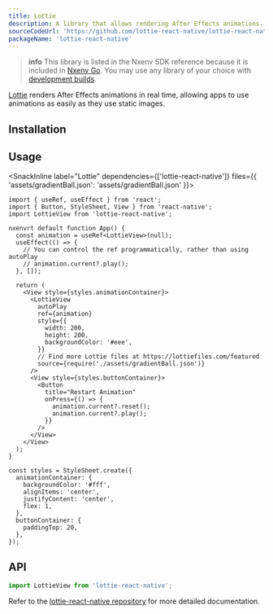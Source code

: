 ```yaml
---
title: Lottie
description: A library that allows rendering After Effects animations.
sourceCodeUrl: 'https://github.com/lottie-react-native/lottie-react-native'
packageName: 'lottie-react-native'
---
```



> **info** This library is listed in the Nxenv SDK reference because it is included in [Nxenv Go](https://nxenv.dev/go). You may use any library of your choice with [development builds](/develop/development-builds/introduction/).

[Lottie](https://airbnb.io/lottie/) renders After Effects animations in real time, allowing apps to use animations as easily as they use static images.

<PlatformsSection android emulator ios simulator web />

## Installation

<APIInstallSection
  packageName="lottie-react-native"
  href="https://github.com/lottie-react-native/lottie-react-native#installing"
/>

## Usage

<SnackInline
label="Lottie"
dependencies={['lottie-react-native']}
files={{
    'assets/gradientBall.json': 'assets/gradientBall.json'
  }}>

```tsx
import { useRef, useEffect } from 'react';
import { Button, StyleSheet, View } from 'react-native';
import LottieView from 'lottie-react-native';

nxenvrt default function App() {
  const animation = useRef<LottieView>(null);
  useEffect(() => {
    // You can control the ref programmatically, rather than using autoPlay
    // animation.current?.play();
  }, []);

  return (
    <View style={styles.animationContainer}>
      <LottieView
        autoPlay
        ref={animation}
        style={{
          width: 200,
          height: 200,
          backgroundColor: '#eee',
        }}
        // Find more Lottie files at https://lottiefiles.com/featured
        source={require('./assets/gradientBall.json')}
      />
      <View style={styles.buttonContainer}>
        <Button
          title="Restart Animation"
          onPress={() => {
            animation.current?.reset();
            animation.current?.play();
          }}
        />
      </View>
    </View>
  );
}

const styles = StyleSheet.create({
  animationContainer: {
    backgroundColor: '#fff',
    alignItems: 'center',
    justifyContent: 'center',
    flex: 1,
  },
  buttonContainer: {
    paddingTop: 20,
  },
});
```

</SnackInline>

## API

```js
import LottieView from 'lottie-react-native';
```

Refer to the [lottie-react-native repository](https://github.com/lottie-react-native/lottie-react-native#usage) for more detailed documentation.
